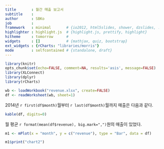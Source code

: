 ```yaml
---
title       : 월간 매출 보고서
subtitle    : 
author      : SBKo
job         : 
framework   : minimal       # {io2012, html5slides, shower, dzslides, ...}
highlighter : highlight.js  # {highlight.js, prettify, highlight}
hitheme     : tomorrow      # 
widgets     : []            # {mathjax, quiz, bootstrap}
ext_widgets : {rCharts: "libraries/morris"}
mode        : selfcontained # {standalone, draft}
---
```



```r
library(knitr)
opts_chunk$set(echo=FALSE, comment=NA, results='asis', message=FALSE)
library(XLConnect)
library(dplyr)
library(rCharts)
```

```r
wb <- loadWorkbook("revenue.xlsx", create=FALSE)
df <- readWorksheet(wb, sheet=1)
```


2014년 `r first(df$month)`월부터 `r last(df$month)`월까지 매출은 다음과 같다.

```r
kable(df, digits=0)
```

월 평균 `r format(mean(df$revenue), big.mark=",")`원의 매출이 있었다.


```r
m1 <- mPlot(x = "month", y = c("revenue"), type = "Bar", data = df)

m1$print("chart2")
```


